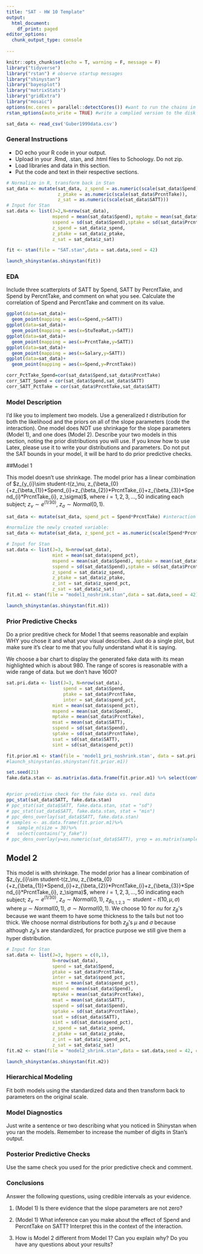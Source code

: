 ```yaml
---
title: "SAT - HW 10 Template"
output:
  html_document:
    df_print: paged
editor_options:
  chunk_output_type: console
  
---
```


```r
knitr::opts_chunk$set(echo = T, warning = F, message = F)
library("tidyverse")
library("rstan") # observe startup messages
library("shinystan")
library("bayesplot")
library("matrixStats")
library("gridExtra")
library("mosaic")
options(mc.cores = parallel::detectCores()) #want to run the chains in parallel
rstan_options(auto_write = TRUE) #write a complied version to the disk 

sat_data <- read_csv('Guber1999data.csv')

```



### General Instructions
- DO echo your R code in your output.
- Upload in your .Rmd, .stan, and .html files to Schoology.  Do not zip.
- Load libraries and data in this section.  
- Put the code and text in their respective sections.

```r
# Normalize in R, transform back in Stan
sat_data <- mutate(sat_data, z_spend = as.numeric(scale(sat_data$Spend)), 
                   z_ptake = as.numeric(scale(sat_data$PrcntTake)), 
                   z_sat = as.numeric(scale(sat_data$SATT)))
# Input for Stan
sat.data <- list(J=2,N=nrow(sat_data),
                 mspend = mean(sat_data$Spend), mptake = mean(sat_data$PrcntTake), msat = mean(sat_data$SATT),
                 sspend = sd(sat_data$Spend),sptake = sd(sat_data$PrcntTake),ssat = sd(sat_data$SATT),
                 z_spend = sat_data$z_spend,
                 z_ptake = sat_data$z_ptake,
                 z_sat = sat_data$z_sat)

fit <- stan(file = "SAT.stan",data = sat.data,seed = 42)

launch_shinystan(as.shinystan(fit))

```

### EDA
Include three scatterplots of SATT by Spend, SATT by PercntTake, and Spend by PercntTake, and comment on what you see. Calculate the correlation of Spend and PercntTake and comment on its value.

```r
ggplot(data=sat_data)+
  geom_point(mapping = aes(x=Spend,y=SATT))
ggplot(data=sat_data)+
  geom_point(mapping = aes(x=StuTeaRat,y=SATT))
ggplot(data=sat_data)+
  geom_point(mapping = aes(x=PrcntTake,y=SATT))
ggplot(data=sat_data)+
  geom_point(mapping = aes(x=Salary,y=SATT))
ggplot(data=sat_data)+
  geom_point(mapping = aes(x=Spend,y=PrcntTake))

corr_PctTake_Spend=cor(sat_data$Spend,sat_data$PrcntTake)
corr_SATT_Spend = cor(sat_data$Spend,sat_data$SATT)
corr_SATT_PctTake = cor(sat_data$PrcntTake,sat_data$SATT)
```


### Model Description

I'd like you to implement two models.  Use a generalized $t$ distribution for both the likelihood and the priors on all of the slope parameters (code the interaction).  One model does NOT use shrinkage for the slope parameters (Model 1), and one does (Model 2).  Describe your two models in this section, noting the prior distributions you will use.  If you know how to use Latex, please use it to write your distributions and parameters.  Do not put the SAT bounds in your model, it will be hard to do prior predictive checks.



##Model 1

This model doesn't use shrinkage. The model prior has a linear combination of 
 $z_{y_{i}\sim student-t(z_\nu, z_{\beta_{0}{+z_{\beta_{1}}*Spend_{i}+z_{\beta_{2}}*PrcntTake_{i}+z_{\beta_{3}}*Spend_{i}*PrcntTake_{i}, z_\sigma)$, where $i = 1,2,3,...,50$ indicating each subject; $z_\nu \sim e^{(1/30)}$, $z_\sigma \sim Normal(0,1)$.

```r
sat_data <- mutate(sat_data, spend_pct = Spend*PrcntTake) #interaction variable created

#normalize the newly created variable:
sat_data <- mutate(sat_data, z_spend_pct = as.numeric(scale(Spend*PrcntTake))) 

# Input for Stan
sat.data <- list(J=3, N=nrow(sat_data),
                 mint = mean(sat_data$spend_pct),
                 mspend = mean(sat_data$Spend), mptake = mean(sat_data$PrcntTake), msat = mean(sat_data$SATT),
                 sspend = sd(sat_data$Spend),sptake = sd(sat_data$PrcntTake),ssat = sd(sat_data$SATT), sint = sd(sat_data$spend_pct),
                 z_spend = sat_data$z_spend,
                 z_ptake = sat_data$z_ptake,
                 z_int = sat_data$z_spend_pct,
                 z_sat = sat_data$z_sat)
fit.m1 <- stan(file = "model1_noshrink.stan",data = sat.data,seed = 42)

launch_shinystan(as.shinystan(fit.m1))

```

### Prior Predictive Checks

Do a prior preditive check for Model 1 that seems reasonable and explain WHY you chose it and what your visual describes.  Just do a single plot, but make sure it's clear to me that you fully understand what it is saying.

We choose a bar chart to display the generated fake data with its mean highlighted which is about 980. The range of scores is reasonable with a wide range of data. but we don't have 1600? 

```r
sat.pri.data <- list(J=3, N=nrow(sat_data),
                     spend = sat_data$Spend, 
                     ptake = sat_data$PrcntTake,
                     inter = sat_data$spend_pct,
                 mint = mean(sat_data$spend_pct),
                 mspend = mean(sat_data$Spend),
                 mptake = mean(sat_data$PrcntTake), 
                 msat = mean(sat_data$SATT),
                 sspend = sd(sat_data$Spend),
                 sptake = sd(sat_data$PrcntTake),
                 ssat = sd(sat_data$SATT), 
                 sint = sd(sat_data$spend_pct))

fit.prior.m1 <- stan(file = 'model1_pri_noshrink.stan', data = sat.pri.data, seed = 21,control = list(adapt_delta = 0.999))
#launch_shinystan(as.shinystan(fit.prior.m1))

set.seed(21)
fake.data.stan <- as.matrix(as.data.frame(fit.prior.m1) %>% select(contains("y_fake")) %>% sample_n(size = 100))


#prior predictive check for the fake data vs. real data
ppc_stat(sat_data$SATT, fake.data.stan)
# ppc_stat(sat_data$SATT, fake.data.stan, stat = "sd")
# ppc_stat(sat_data$SATT, fake.data.stan, stat = "min")
# ppc_dens_overlay(sat_data$SATT, fake.data.stan) 
# samples <- as.data.frame(fit.prior.m1)%>%
#   sample_n(size = 30)%>%
#   select(contains("y_fake"))
# ppc_dens_overlay(y=as.numeric(sat_data$SATT), yrep = as.matrix(samples))
```


## Model 2

This model is with shrinkage. The model prior has a linear combination of 
$z_{y_{i}\sim student-t(z_\nu, z_{\beta_{0}{+z_{\beta_{1}}*Spend_{i}+z_{\beta_{2}}*PrcntTake_{i}+z_{\beta_{3}}*Spend_{i}*PrcntTake_{i}, z_\sigma)$, where $i = 1,2,3,...,50$ indicating each subject; $z_\nu \sim e^{(1/30)}$, $z_\sigma \sim Normal(0,1)$, $z_{\beta_{0,1,2,3}}\sim student-t(10, \mu, \sigma)$ where $\mu\sim Normal(0,1)$, $\sigma\sim Normal(0,1)$. We choose 10 for $nu$ for $z_\beta$'s because we want theem to have some thickness to the tails but not too thick. We choose normal distributions for both $z_\beta$'s $\mu$ and $\sigma$ because although $z_\beta$'s are standardized, for practice purpose we still give them a hyper distribution.

```r
# Input for Stan
sat.data <- list(J=3, hypers = c(0,1),
                 N=nrow(sat_data),
                 spend = sat_data$Spend, 
                 ptake = sat_data$PrcntTake,
                 inter = sat_data$spend_pct,
                 mint = mean(sat_data$spend_pct),
                 mspend = mean(sat_data$Spend), 
                 mptake = mean(sat_data$PrcntTake), 
                 msat = mean(sat_data$SATT),
                 sspend = sd(sat_data$Spend),
                 sptake = sd(sat_data$PrcntTake),
                 ssat = sd(sat_data$SATT), 
                 sint = sd(sat_data$spend_pct),
                 z_spend = sat_data$z_spend,
                 z_ptake = sat_data$z_ptake,
                 z_int = sat_data$z_spend_pct,
                 z_sat = sat_data$z_sat)
fit.m2 <- stan(file = "model2_shrink.stan",data = sat.data,seed = 42, control = list(adapt_delta = 0.999))

launch_shinystan(as.shinystan(fit.m2))

```

### Hierarchical Modeling
Fit both models using the standardized data and then transform back to parameters on the original scale. 


### Model Diagnostics
Just write a sentence or two describing what you noticed in Shinystan when you ran the models. Remember to increase the number of digits in Stan's output.


### Posterior Predictive Checks
Use the same check you used for the prior predictive check and comment.


### Conclusions
Answer the following questions, using credible intervals as your evidence.  

1. (Model 1) Is there evidence that the slope parameters are not zero?  

2. (Model 1) What inference can you make about the effect of Spend and PercntTake on SATT? Interpret this in the context of the interaction.

3. How is Model 2 different from Model 1?  Can you explain why?  Do you have any questions about your results?






